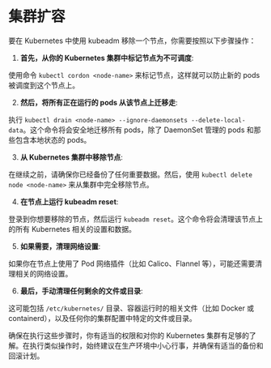 # 集群扩容

要在 Kubernetes 中使用 kubeadm 移除一个节点，你需要按照以下步骤操作：

1.  **首先，从你的 Kubernetes 集群中标记节点为不可调度**:

使用命令 `kubectl cordon <node-name>` 来标记节点，这样就可以防止新的 pods 被调度到这个节点上。

2.  **然后，将所有正在运行的 pods 从该节点上迁移走**:

执行 `kubectl drain <node-name> --ignore-daemonsets --delete-local-data`。这个命令将会安全地迁移所有 pods，除了 DaemonSet 管理的 pods 和那些包含本地状态的 pods。

3.  **从 Kubernetes 集群中移除节点**:

在继续之前，请确保你已经备份了任何重要数据。然后，使用 `kubectl delete node <node-name>` 来从集群中完全移除节点。

4.  **在节点上运行 kubeadm reset**:

登录到你想要移除的节点，然后运行 `kubeadm reset`。这个命令将会清理该节点上的所有 Kubernetes 相关的设置和数据。

5.  **如果需要，清理网络设置**:

如果你在节点上使用了 Pod 网络插件（比如 Calico、Flannel 等），可能还需要清理相关的网络设置。

6.  **最后，手动清理任何剩余的文件或目录**:

这可能包括 `/etc/kubernetes/` 目录、容器运行时的相关文件（比如 Docker 或 containerd），以及任何你的集群配置中特定的文件或目录。


确保在执行这些步骤时，你有适当的权限和对你的 Kubernetes 集群有足够的了解。在执行类似操作时，始终建议在生产环境中小心行事，并确保有适当的备份和回滚计划。




